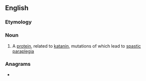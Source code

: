 ==English==

===Etymology===
{{suffix|en|spastic|in}}

===Noun===
{{en-noun|~}}

# {{lb|en|protein}} A [[protein]], related to [[katanin]], mutations of which lead to [[spastic]] [[paraplegia]]

===Anagrams===
* {{anagrams|en|a=ainpsst|piss ant|piss-ant|pissant|ptisans}}